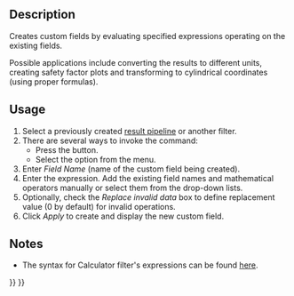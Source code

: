 <languages/>
<translate>

<!--T:1-->
{{Docnav
|[[FEM_PostFilterDataAtPoint|Data at Point Clip Filter]]
|[[FEM_PostCreateFunctionPlane|Plane]]
|[[FEM_Workbench|FEM]]
|IconL=FEM_PostFilterDataAtPoint.svg
|IconR=FEM_PostCreateFunctionPlane.svg
|IconC=Workbench_FEM.svg
}}

<!--T:2-->
{{GuiCommand
|Name=FEM PostFilterCalculator
|MenuLocation=Results → Calculator Filter
|Workbenches=[[FEM_Workbench|FEM]]
|Version=1.1
|SeeAlso=[[FEM_PostPipelineFromResult|FEM Result pipeline]], [[FEM_tutorial|FEM tutorial]]
}}

==Description== <!--T:3-->

<!--T:4-->
Creates custom fields by evaluating specified expressions operating on the existing fields.

<!--T:11-->
Possible applications include converting the results to different units, creating safety factor plots and transforming to cylindrical coordinates (using proper formulas).

==Usage== <!--T:5-->

<!--T:6-->
# Select a previously created [[FEM_PostPipelineFromResult|result pipeline]] or another filter.
# There are several ways to invoke the command:
#* Press the {{Button|[[Image:FEM_PostFilterCalculator.svg|16px]] [[FEM_PostFilterCalculator|Calculator Filter]]}} button.
#* Select the {{MenuCommand|Results → [[Image:FEM_PostFilterCalculator.svg|16px]] Calculator Filter}} option from the menu.
# Enter ''Field Name'' (name of the custom field being created).
# Enter the expression. Add the existing field names and mathematical operators manually or select them from the drop-down lists.
# Optionally, check the ''Replace invalid data'' box to define replacement value (0 by default) for invalid operations.
# Click ''Apply'' to create and display the new custom field.

==Notes== <!--T:9-->

<!--T:10-->
* The syntax for Calculator filter's expressions can be found [https://www.paraview.org/paraview-docs/nightly/python/paraview.simple.Calculator.html here].


<!--T:8-->
{{Docnav
|[[FEM_PostFilterDataAtPoint|Data at Point Clip Filter]]
|[[FEM_PostCreateFunctionPlane|Plane]]
|[[FEM_Workbench|FEM]]
|IconL=FEM_PostFilterDataAtPoint.svg
|IconR=FEM_PostCreateFunctionPlane.svg
|IconC=Workbench_FEM.svg
}}

</translate>
{{FEM Tools navi{{#translation:}}}}
{{Userdocnavi{{#translation:}}}}